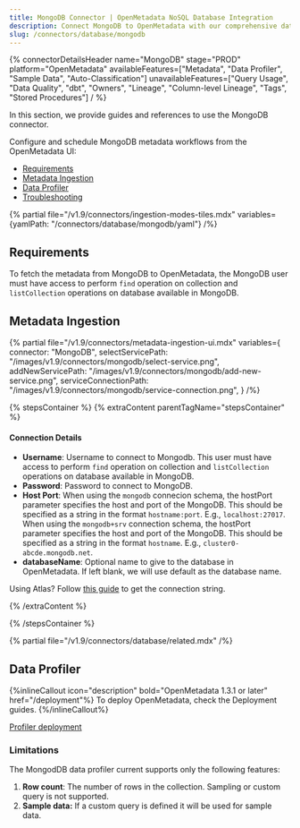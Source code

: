 ```yaml
---
title: MongoDB Connector | OpenMetadata NoSQL Database Integration
description: Connect MongoDB to OpenMetadata with our comprehensive database connector guide. Step-by-step setup, configuration, and metadata extraction for seamless integration.
slug: /connectors/database/mongodb
---
```






{% connectorDetailsHeader
name="MongoDB"
stage="PROD"
platform="OpenMetadata"
availableFeatures=["Metadata", "Data Profiler", "Sample Data", "Auto-Classification"]
unavailableFeatures=["Query Usage", "Data Quality", "dbt", "Owners", "Lineage", "Column-level Lineage", "Tags", "Stored Procedures"]
/ %}


In this section, we provide guides and references to use the MongoDB connector.

Configure and schedule MongoDB metadata workflows from the OpenMetadata UI:

- [Requirements](#requirements)
- [Metadata Ingestion](#metadata-ingestion)
- [Data Profiler](#data-profiler)
- [Troubleshooting](/connectors/database/mongodb/troubleshooting)

{% partial file="/v1.9/connectors/ingestion-modes-tiles.mdx" variables={yamlPath: "/connectors/database/mongodb/yaml"} /%}

## Requirements

To fetch the metadata from MongoDB to OpenMetadata, the MongoDB user must have access to perform `find` operation on collection and `listCollection` operations on database available in MongoDB.

## Metadata Ingestion

{% partial 
  file="/v1.9/connectors/metadata-ingestion-ui.mdx" 
  variables={
    connector: "MongoDB", 
    selectServicePath: "/images/v1.9/connectors/mongodb/select-service.png",
    addNewServicePath: "/images/v1.9/connectors/mongodb/add-new-service.png",
    serviceConnectionPath: "/images/v1.9/connectors/mongodb/service-connection.png",
} 
/%}

{% stepsContainer %}
{% extraContent parentTagName="stepsContainer" %}

#### Connection Details

- **Username**: Username to connect to Mongodb. This user must have access to perform `find` operation on collection and `listCollection` operations on database available in MongoDB.
- **Password**: Password to connect to MongoDB.
- **Host Port**: When using the `mongodb` connecion schema, the hostPort parameter specifies the host and port of the MongoDB. This should be specified as a string in the format `hostname:port`. E.g., `localhost:27017`. When using the `mongodb+srv` connection schema, the hostPort parameter specifies the host and port of the MongoDB. This should be specified as a string in the format `hostname`. E.g., `cluster0-abcde.mongodb.net`.
- **databaseName**: Optional name to give to the database in OpenMetadata. If left blank, we will use default as the database name.

Using Atlas? Follow [this guide](https://www.mongodb.com/docs/guides/atlas/connection-string/) to get the connection string.

<AdvancedConfiguration />

{% /extraContent %}

<TestConnection />

<ConfigureIngestion />

<IngestionScheduleAndDeploy />

{% /stepsContainer %}

{% partial file="/v1.9/connectors/database/related.mdx" /%}

## Data Profiler

{%inlineCallout icon="description" bold="OpenMetadata 1.3.1 or later" href="/deployment"%}
To deploy OpenMetadata, check the Deployment guides.
{%/inlineCallout%}

[Profiler deployment](/how-to-guides/data-quality-observability/profiler/workflow)

### Limitations

The MongodDB data profiler current supports only the following features:

1. **Row count**: The number of rows in the collection. Sampling or custom query is not supported.
2. **Sample data:** If a custom query is defined it will be used for sample data.
